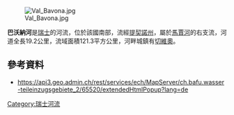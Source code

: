 {{Coord|46.33916|N|8.60844|E|display=title}}
[[Image:Val_Bavona.jpg|right]]

'''巴沃納河'''是[[瑞士|瑞士]]的河流，位於該國南部，流經[[提契諾州|提契諾州]]，屬於[[馬賈河|馬賈河]]的右支流，河道全長19.2公里，流域面積121.3平方公里，河畔城鎮有[[切維奧|切維奧]]。

==參考資料==
* https://api3.geo.admin.ch/rest/services/ech/MapServer/ch.bafu.wasser-teileinzugsgebiete_2/65520/extendedHtmlPopup?lang=de {{Wayback|url=https://api3.geo.admin.ch/rest/services/ech/MapServer/ch.bafu.wasser-teileinzugsgebiete_2/65520/extendedHtmlPopup?lang=de |date=20170820073816 }}

{{Switzerland-geo-stub}}
[[Category:瑞士河流|Category:瑞士河流]]